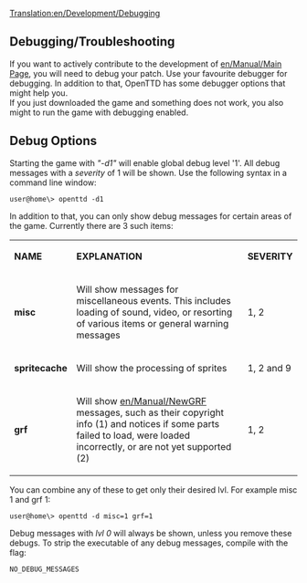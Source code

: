 [[Translation:en/Development/Debugging]]
==Debugging/Troubleshooting==
If you want to actively contribute to the development of [[en/Manual/Main Page]], you will need to debug your patch. Use your favourite debugger for debugging. In addition to that, OpenTTD has some debugger options that might help you.<br />
If you just downloaded the game and something does not work, you also might to run the game with debugging enabled.

==Debug Options==
Starting the game with ''"-d1"'' will enable global debug level '1'. All debug messages with a ''severity'' of 1 will be shown. Use the following syntax in a command line window:
<pre>user@home\> openttd -d1</pre>
In addition to that, you can only show debug messages for certain areas of the game. Currently there are 3 such items:
{|
| '''NAME''' || '''EXPLANATION''' || '''SEVERITY'''
|-
| '''misc''' || Will show messages for miscellaneous events. This includes loading of sound, video, or resorting of various items or general warning messages || 1, 2
|-
| '''spritecache''' || Will show the processing of sprites || 1, 2 and 9 
|-
| '''grf''' || Will show [[en/Manual/NewGRF]] messages, such as their copyright info (1) and notices if some parts failed to load, were loaded incorrectly, or are not yet supported (2) || 1, 2
|}

You can combine any of these to get only their desired lvl. For example misc 1 and grf 1:
<pre>user@home\> openttd -d misc=1 grf=1</pre>

Debug messages with ''lvl 0'' will always be shown, unless you remove these debugs. To strip the executable of any debug messages, compile with the flag:
<pre>NO_DEBUG_MESSAGES</pre>